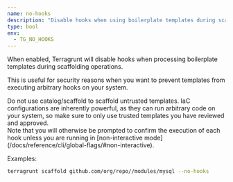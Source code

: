 ```yaml
---
name: no-hooks
description: "Disable hooks when using boilerplate templates during scaffolding."
type: bool
env:
  - TG_NO_HOOKS
---
```



When enabled, Terragrunt will disable hooks when processing boilerplate templates during scaffolding operations.

This is useful for security reasons when you want to prevent templates from executing arbitrary hooks on your system.

<Aside type="caution">
Do not use catalog/scaffold to scaffold untrusted templates. IaC configurations are inherently powerful, as they
can run arbitrary code on your system, so make sure to only use trusted templates you have reviewed and approved.
</Aside>

<Aside type="note">
Note that you will otherwise be prompted to confirm the execution of each hook unless you are running in [non-interactive mode](/docs/reference/cli/global-flags/#non-interactive).
</Aside>

Examples:

```bash
terragrunt scaffold github.com/org/repo//modules/mysql --no-hooks
```

